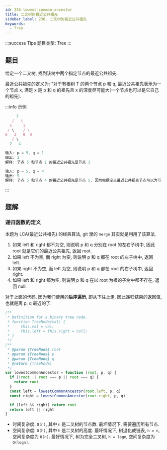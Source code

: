 ```yaml
---
id: 236-lowest-common-ancestor
title: 二叉树的最近公共祖先
sidebar_label: 236. 二叉树的最近公共祖先
keywords:
  - Tree
---
```


:::success Tips
题目类型: Tree
:::

## 题目

给定一个二叉树, 找到该树中两个指定节点的最近公共祖先.

最近公共祖先的定义为: "对于有根树 T 的两个节点 p 和 q, 最近公共祖先表示为一个节点 x, 满足 x 是 p 和 q 的祖先且 x 的深度尽可能大(一个节点也可以是它自己的祖先).

:::info 示例

```ts
     3
   /   \
  5     1
 / \    / \
6   2   0  8
   / \
  7   4
```

```ts
输入: p = 5, q = 1
输出: 3
解释: 节点 5 和节点 1 的最近公共祖先是节点 3
```

```ts
输入: p = 5, q = 4
输出: 5
解释: 节点 5 和节点 4 的最近公共祖先是节点 5, 因为根据定义最近公共祖先节点可以为节点本身
```

:::

## 题解

### 递归函数的定义

本题为 LCA(最近公共祖先) 的经典算法, git 里的 `merge` 其实就是利用了该算法.

1. 如果 left 和 right 都不为空, 则说明 p 和 q 分别在 root 的左右子树中, 因此 root 就是它们的最近公共祖先, 返回 root.
2. 如果 left 不为空, 而 right 为空, 则说明 p 和 q 都在 root 的左子树中, 返回 left.
3. 如果 right 不为空, 而 left 为空, 则说明 p 和 q 都在 root 的右子树中, 返回 right.
4. 如果 left 和 right 都为空, 则说明 p 和 q 在以 root 为根的子树中都不存在, 返回 null.

对于上面的代码, 因为我们使用的**后序遍历**, 即从下往上走, 因此递归结束的返回值, 也就是离 p, q 最近的了.

```ts
/**
 * Definition for a binary tree node.
 * function TreeNode(val) {
 *     this.val = val;
 *     this.left = this.right = null;
 * }
 */
/**
 * @param {TreeNode} root
 * @param {TreeNode} p
 * @param {TreeNode} q
 * @return {TreeNode}
 */
var lowestCommonAncestor = function (root, p, q) {
  if (!root || root === p || root === q) {
    return root
  }
  const left = lowestCommonAncestor(root.left, p, q)
  const right = lowestCommonAncestor(root.right, p, q)

  if (left && right) return root
  return left || right
}
```

- 时间复杂度: `O(n)`, 其中 `n` 是二叉树的节点数. 最坏情况下, 需要遍历所有节点.
- 空间复杂度: `O(h)`, 其中 `h` 是二叉树的高度. 最坏情况下, 树退化成链表, `h = n`, 空间复杂度为 `O(n)`. 最好情况下, 树为完全二叉树, `h = logn`, 空间复杂度为 `O(logn)`.
